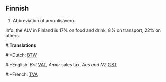 ==Finnish==

#Abbreviation of arvonlisävero.
Info: the ALV in Finland is 17% on food and drink, 8% on transport, 22% on others.

#:'''Translations'''
#:*Dutch: [[BTW]]
#:*English: ''Brit'' [[VAT]], ''Amer'' sales tax, ''Aus and NZ'' [[GST]]
#:*French: [[TVA]]